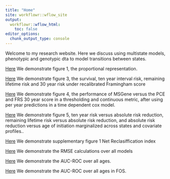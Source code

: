 ```yaml
---
title: "Home"
site: workflowr::wflow_site
output:
  workflowr::wflow_html:
    toc: false
editor_options:
  chunk_output_type: console
---
```


Welcome to my research website. Here we discuss using multistate models, phenotypic and genotypic dta to model transitions between states.


[Here](Fig1_proportionmap.html) We demonstrate figure 1, the proportional representation.

[Here](Figure3.html) We demonstrate figure 3, the survival, ten year interval risk, remaining lifetime risk and 30 year risk under recalibrated Framingham score

[Here](Figure4.html) We demonstrate figure 4, the performance of MSGene versus the PCE and FRS 30 year score in a thresholding and continuous metric, after using per year predictions in a time dependent cox model.

[Here](Figure5.html) We demonstrate figure 5, ten year risk versus absolute risk reduction, remaining lifetime risk versus absolute risk reduction, and absolute risk reduction versus age of initiation marginalized across states and covariate profiles..

[Here](NRI.html) We demonstrate supplementary figure 1 Net Reclasiffication index

[Here](rmseanalysis.html) We demonstrate the RMSE calculations over all models

[Here](rocplots.html) We demonstrate the AUC-ROC over all ages.

[Here](fos.html) We demonstrate the AUC-ROC over all ages in FOS.




